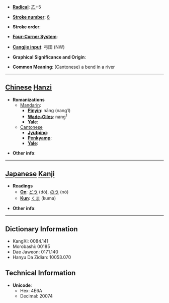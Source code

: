 * '''[[Wiktionary:Chinese radical index| Radical]]''': [[Wiktionary:Chinese radical index 乙|乙]]+5

* '''[[Wiktionary:Chinese total strokes index|Stroke number]]''': [[Wiktionary:Chinese total strokes index 6|6]]

* '''Stroke order''': 

* '''[[Wiktionary:Chinese four corner index|Four-Corner System]]''': 

* '''[[Wiktionary:Chinese Cangjie index|Cangjie input]]''': 弓田 (NW)

* '''Graphical Significance and Origin''': 

* '''Common Meaning''': (Cantonese) a bend in a river

----

== [[Chinese]] [[Hanzi]] ==

* '''Romanizations'''
** [[Mandarin]]:
*** '''[[Pinyin]]''': nāng (nang1)
*** '''[[Wade-Giles]]''': nang<sup>1</sup>
*** '''[[Yale]]''': 
**[[Cantonese]]
***'''[[Jyutping]]''':
***'''[[Penkyamp]]''': 
***'''[[Yale]]''': 

* '''Other info''': 

----

== [[Japanese]] [[Kanji]] ==

* '''Readings'''
** '''[[On]]''': [[どう]] (dō), [[のう]] (nō)
** '''[[Kun]]''': [[くま]] (kuma)

* '''Other info''':  

----

== Dictionary Information ==

* KangXi: 0084.141
* Morobashi: 00185
* Dae Jaweon: 0171.140
* Hanyu Da Zidian: 10053.070

== Technical Information ==

* '''Unicode''':
** Hex: 4E6A
** Decimal: 20074